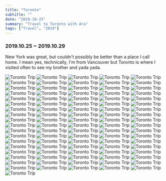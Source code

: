 ```yaml
---
title: "Toronto"
subtitle: ""
date: "2019-10-25"
summary: "Travel to Toronto with Ara"
tags: ["Travel", "2019"]
---
```


### 2019.10.25 ~ 2019.10.29

New York was great, but couldn't possibly be better than a place I call home.
I mean yes, technically, I'm from Vancouver but Toronto is where I visited often to see my brother and yada yada.

<div className="mx-auto max-w-lg">
  <Image
    width={1080}
    height={1440}
    src="/images/personal/2019-oct-toronto/1.jpg"
    alt="Toronto Trip"
  />
  <Image
    width={1080}
    height={1440}
    src="/images/personal/2019-oct-toronto/2.jpg"
    alt="Toronto Trip"
  />
  <Image
    width={1080}
    height={1440}
    src="/images/personal/2019-oct-toronto/3.jpg"
    alt="Toronto Trip"
  />
  <Image
    width={1080}
    height={1440}
    src="/images/personal/2019-oct-toronto/4.jpg"
    alt="Toronto Trip"
  />
  <Image
    width={1080}
    height={1440}
    src="/images/personal/2019-oct-toronto/5.jpg"
    alt="Toronto Trip"
  />
  <Image
    width={1080}
    height={1440}
    src="/images/personal/2019-oct-toronto/6.jpg"
    alt="Toronto Trip"
  />
  <Image
    width={1080}
    height={1440}
    src="/images/personal/2019-oct-toronto/7.jpeg"
    alt="Toronto Trip"
  />
  <Image
    width={1080}
    height={1440}
    src="/images/personal/2019-oct-toronto/8.jpg"
    alt="Toronto Trip"
  />
  <Image
    width={1080}
    height={1440}
    src="/images/personal/2019-oct-toronto/9.jpg"
    alt="Toronto Trip"
  />
  <Image
    width={1080}
    height={1440}
    src="/images/personal/2019-oct-toronto/10.jpg"
    alt="Toronto Trip"
  />
  <Image
    width={1080}
    height={1440}
    src="/images/personal/2019-oct-toronto/11.jpg"
    alt="Toronto Trip"
  />
  <Image
    width={1080}
    height={1440}
    src="/images/personal/2019-oct-toronto/12.jpg"
    alt="Toronto Trip"
  />
  <Image
    width={1080}
    height={1440}
    src="/images/personal/2019-oct-toronto/13.jpg"
    alt="Toronto Trip"
  />
  <Image
    width={1080}
    height={1440}
    src="/images/personal/2019-oct-toronto/14.jpg"
    alt="Toronto Trip"
  />
  <Image
    width={1080}
    height={1440}
    src="/images/personal/2019-oct-toronto/15.jpg"
    alt="Toronto Trip"
  />
  <Image
    width={1080}
    height={1440}
    src="/images/personal/2019-oct-toronto/16.jpg"
    alt="Toronto Trip"
  />
  <Image
    width={1080}
    height={1440}
    src="/images/personal/2019-oct-toronto/17.jpg"
    alt="Toronto Trip"
  />
  <Image
    width={1080}
    height={1440}
    src="/images/personal/2019-oct-toronto/18.jpg"
    alt="Toronto Trip"
  />
  <Image
    width={1080}
    height={1440}
    src="/images/personal/2019-oct-toronto/19.jpg"
    alt="Toronto Trip"
  />
  <Image
    width={1080}
    height={1440}
    src="/images/personal/2019-oct-toronto/20.jpg"
    alt="Toronto Trip"
  />
  <Image
    width={1080}
    height={1440}
    src="/images/personal/2019-oct-toronto/21.jpg"
    alt="Toronto Trip"
  />
  <Image
    width={1080}
    height={1440}
    src="/images/personal/2019-oct-toronto/22.jpg"
    alt="Toronto Trip"
  />
  <Image
    width={1080}
    height={1440}
    src="/images/personal/2019-oct-toronto/23.jpg"
    alt="Toronto Trip"
  />
  <Image
    width={1080}
    height={1440}
    src="/images/personal/2019-oct-toronto/24.jpg"
    alt="Toronto Trip"
  />
  <Image
    width={1080}
    height={1440}
    src="/images/personal/2019-oct-toronto/25.jpg"
    alt="Toronto Trip"
  />
  <Image
    width={1080}
    height={1440}
    src="/images/personal/2019-oct-toronto/26.jpg"
    alt="Toronto Trip"
  />
  <Image
    width={1080}
    height={1440}
    src="/images/personal/2019-oct-toronto/27.jpg"
    alt="Toronto Trip"
  />
  <Image
    width={1080}
    height={1440}
    src="/images/personal/2019-oct-toronto/28.jpg"
    alt="Toronto Trip"
  />
  <Image
    width={1080}
    height={1440}
    src="/images/personal/2019-oct-toronto/29.jpg"
    alt="Toronto Trip"
  />
  <Image
    width={1080}
    height={1440}
    src="/images/personal/2019-oct-toronto/30.jpg"
    alt="Toronto Trip"
  />
  <Image
    width={1080}
    height={1440}
    src="/images/personal/2019-oct-toronto/31.jpg"
    alt="Toronto Trip"
  />
  <Image
    width={1080}
    height={1440}
    src="/images/personal/2019-oct-toronto/32.jpg"
    alt="Toronto Trip"
  />
  <Image
    width={1080}
    height={1440}
    src="/images/personal/2019-oct-toronto/33.jpg"
    alt="Toronto Trip"
  />
  <Image
    width={1080}
    height={1440}
    src="/images/personal/2019-oct-toronto/34.jpg"
    alt="Toronto Trip"
  />
  <Image
    width={1080}
    height={1440}
    src="/images/personal/2019-oct-toronto/35.jpg"
    alt="Toronto Trip"
  />
  <Image
    width={1080}
    height={1440}
    src="/images/personal/2019-oct-toronto/36.jpg"
    alt="Toronto Trip"
  />
  <Image
    width={1080}
    height={1440}
    src="/images/personal/2019-oct-toronto/37.jpg"
    alt="Toronto Trip"
  />
  <Image
    width={1080}
    height={1440}
    src="/images/personal/2019-oct-toronto/38.jpg"
    alt="Toronto Trip"
  />
  <Image
    width={1080}
    height={1440}
    src="/images/personal/2019-oct-toronto/39.jpg"
    alt="Toronto Trip"
  />
  <Image
    width={1080}
    height={1440}
    src="/images/personal/2019-oct-toronto/40.jpg"
    alt="Toronto Trip"
  />
  <Image
    width={1080}
    height={1440}
    src="/images/personal/2019-oct-toronto/41.jpg"
    alt="Toronto Trip"
  />
  <Image
    width={1080}
    height={1440}
    src="/images/personal/2019-oct-toronto/42.jpg"
    alt="Toronto Trip"
  />
  <Image
    width={1080}
    height={1440}
    src="/images/personal/2019-oct-toronto/43.jpg"
    alt="Toronto Trip"
  />
  <Image
    width={1080}
    height={1440}
    src="/images/personal/2019-oct-toronto/44.jpg"
    alt="Toronto Trip"
  />
  <Image
    width={1080}
    height={1440}
    src="/images/personal/2019-oct-toronto/45.jpg"
    alt="Toronto Trip"
  />
  <Image
    width={1080}
    height={1440}
    src="/images/personal/2019-oct-toronto/46.jpg"
    alt="Toronto Trip"
  />
  <Image
    width={1080}
    height={1440}
    src="/images/personal/2019-oct-toronto/47.jpg"
    alt="Toronto Trip"
  />
  <Image
    width={1080}
    height={1440}
    src="/images/personal/2019-oct-toronto/48.jpg"
    alt="Toronto Trip"
  />
  <Image
    width={1080}
    height={1440}
    src="/images/personal/2019-oct-toronto/49.jpg"
    alt="Toronto Trip"
  />
  <Image
    width={1080}
    height={1440}
    src="/images/personal/2019-oct-toronto/50.jpg"
    alt="Toronto Trip"
  />
  <Image
    width={1080}
    height={1440}
    src="/images/personal/2019-oct-toronto/51.jpg"
    alt="Toronto Trip"
  />
  <Image
    width={1080}
    height={1440}
    src="/images/personal/2019-oct-toronto/52.jpg"
    alt="Toronto Trip"
  />
  <Image
    width={1080}
    height={1440}
    src="/images/personal/2019-oct-toronto/53.jpg"
    alt="Toronto Trip"
  />
  <Image
    width={1080}
    height={1440}
    src="/images/personal/2019-oct-toronto/54.jpg"
    alt="Toronto Trip"
  />
  <Image
    width={1080}
    height={1440}
    src="/images/personal/2019-oct-toronto/55.jpg"
    alt="Toronto Trip"
  />
  <Image
    width={1080}
    height={1440}
    src="/images/personal/2019-oct-toronto/56.jpg"
    alt="Toronto Trip"
  />
  <Image
    width={1080}
    height={1440}
    src="/images/personal/2019-oct-toronto/57.jpg"
    alt="Toronto Trip"
  />
  <Image
    width={1080}
    height={1440}
    src="/images/personal/2019-oct-toronto/58.jpg"
    alt="Toronto Trip"
  />
  <Image
    width={1080}
    height={1440}
    src="/images/personal/2019-oct-toronto/59.jpg"
    alt="Toronto Trip"
  />
  <Image
    width={1080}
    height={1440}
    src="/images/personal/2019-oct-toronto/60.jpg"
    alt="Toronto Trip"
  />
  <Image
    width={1080}
    height={1440}
    src="/images/personal/2019-oct-toronto/61.jpg"
    alt="Toronto Trip"
  />
  <Image
    width={1080}
    height={1440}
    src="/images/personal/2019-oct-toronto/62.jpg"
    alt="Toronto Trip"
  />
  <Image
    width={1080}
    height={1440}
    src="/images/personal/2019-oct-toronto/63.jpg"
    alt="Toronto Trip"
  />
  <Image
    width={1080}
    height={1440}
    src="/images/personal/2019-oct-toronto/64.jpg"
    alt="Toronto Trip"
  />
  <Image
    width={1080}
    height={1440}
    src="/images/personal/2019-oct-toronto/65.jpg"
    alt="Toronto Trip"
  />
  <Image
    width={1080}
    height={1440}
    src="/images/personal/2019-oct-toronto/66.jpg"
    alt="Toronto Trip"
  />
  <Image
    width={1080}
    height={1440}
    src="/images/personal/2019-oct-toronto/67.jpg"
    alt="Toronto Trip"
  />
  <Image
    width={1080}
    height={1440}
    src="/images/personal/2019-oct-toronto/68.jpg"
    alt="Toronto Trip"
  />
  <Image
    width={1080}
    height={1440}
    src="/images/personal/2019-oct-toronto/69.jpg"
    alt="Toronto Trip"
  />
  <Image
    width={1080}
    height={1440}
    src="/images/personal/2019-oct-toronto/70.jpg"
    alt="Toronto Trip"
  />
  <Image
    width={1080}
    height={1440}
    src="/images/personal/2019-oct-toronto/71.jpg"
    alt="Toronto Trip"
  />
  <Image
    width={1080}
    height={1440}
    src="/images/personal/2019-oct-toronto/72.jpg"
    alt="Toronto Trip"
  />
  <Image
    width={1080}
    height={1440}
    src="/images/personal/2019-oct-toronto/73.jpg"
    alt="Toronto Trip"
  />
  <Image
    width={1080}
    height={1440}
    src="/images/personal/2019-oct-toronto/74.jpg"
    alt="Toronto Trip"
  />
  <Image
    width={1080}
    height={1440}
    src="/images/personal/2019-oct-toronto/75.jpeg"
    alt="Toronto Trip"
  />
  <Image
    width={1080}
    height={1440}
    src="/images/personal/2019-oct-toronto/76.jpg"
    alt="Toronto Trip"
  />
  <Image
    width={1080}
    height={1440}
    src="/images/personal/2019-oct-toronto/77.jpg"
    alt="Toronto Trip"
  />
  <Image
    width={1080}
    height={1440}
    src="/images/personal/2019-oct-toronto/78.jpg"
    alt="Toronto Trip"
  />
  <Image
    width={1080}
    height={1440}
    src="/images/personal/2019-oct-toronto/79.jpg"
    alt="Toronto Trip"
  />
  <Image
    width={1080}
    height={1440}
    src="/images/personal/2019-oct-toronto/80.jpg"
    alt="Toronto Trip"
  />
  <Image
    width={1080}
    height={1440}
    src="/images/personal/2019-oct-toronto/81.jpg"
    alt="Toronto Trip"
  />
  <Image
    width={1080}
    height={1440}
    src="/images/personal/2019-oct-toronto/82.jpg"
    alt="Toronto Trip"
  />
  <Image
    width={1080}
    height={1440}
    src="/images/personal/2019-oct-toronto/83.jpg"
    alt="Toronto Trip"
  />
  <Image
    width={1080}
    height={1440}
    src="/images/personal/2019-oct-toronto/84.jpg"
    alt="Toronto Trip"
  />
  <Image
    width={1080}
    height={1440}
    src="/images/personal/2019-oct-toronto/85.jpg"
    alt="Toronto Trip"
  />
  <Image
    width={1080}
    height={1440}
    src="/images/personal/2019-oct-toronto/86.jpg"
    alt="Toronto Trip"
  />
  <Image
    width={1080}
    height={1440}
    src="/images/personal/2019-oct-toronto/87.jpg"
    alt="Toronto Trip"
  />
  <Image
    width={1080}
    height={1440}
    src="/images/personal/2019-oct-toronto/88.jpg"
    alt="Toronto Trip"
  />
  <Image
    width={1080}
    height={1440}
    src="/images/personal/2019-oct-toronto/89.jpg"
    alt="Toronto Trip"
  />
  <Image
    width={1080}
    height={1440}
    src="/images/personal/2019-oct-toronto/90.jpg"
    alt="Toronto Trip"
  />
  <Image
    width={1080}
    height={1440}
    src="/images/personal/2019-oct-toronto/91.jpg"
    alt="Toronto Trip"
  />
</div>
